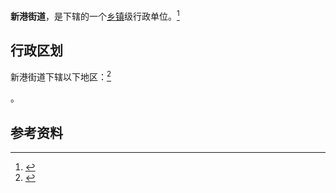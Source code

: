 {{中国乡级行政区|37/06/84/003/000}}

'''新港街道'''，是{{PRC admin/fullname|37/06/84/003/000|3}}下辖的一个[[乡镇|乡镇]]级行政单位。<ref>{{PRC admin/ref sgc|{{PRC admin/parent|37/06/84/003/000}}}}</ref>

== 行政区划 ==

新港街道下辖以下地区：<ref>{{PRC admin/ref sgc|37/06/84/003/000}}</ref>

{{PRC admin/children|37/06/84/003/000}}。

== 参考资料 ==

{{reflist}}

{{行政区划小作品}}
{{PRC admin/navcat|37/06/84/003/000}}